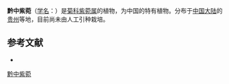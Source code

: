 {{Speciesbox
| name = 黔中紫菀
| status = 
| status_system = 
| image =
| genus = Aster
| species = menelii
| authority = Levl.
}}

'''黔中紫菀'''（[[学名|学名]]：{{lang|la|''Aster menelii''}}）是[[菊科|菊科]][[紫菀属|紫菀属]]的植物，为中国的特有植物。分布于[[中国大陆|中国大陆]]的[[贵州|贵州]]等地，目前尚未由人工引种栽培。

== 参考文献 ==
<div class="references-small">
* {{cite web| url =http://www.bioinfo.cn/db05/KmzwSpecies.php?action=view&id=4276| title =黔中紫菀| work =《中国高等植物数据库全库》| publisher =中国科学院微生物研究所| author =昆明植物研究所| accessdate =2009-02-25| deadurl =yes| archiveurl =https://web.archive.org/web/20160305094328/http://www.bioinfo.cn/db05/KmzwSpecies.php?action=view&id=4276| archivedate =2016-03-05}}
</div>
{{Taxonbar|from=Q11179833}}

[[Category:紫菀属|黔中紫菀]]


{{植物小作品}}
